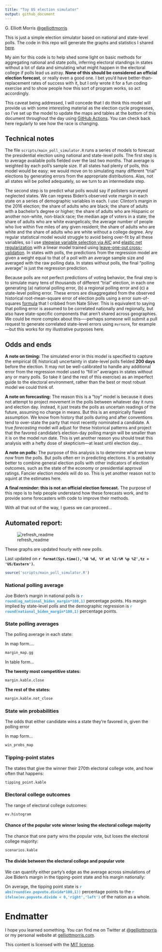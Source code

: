 ```yaml
---
title: "Toy US election simulator"
output: github_document
---
```


G. Elliott Morris [\@gelliottmorris](https://www.twitter.com/gelliottmorris)

This is just a simple election simulator based on national and state-level polls. The code in this repo will generate the graphs and statistics I shared [here](https://twitter.com/gelliottmorris/status/1257331350618726400?s=20).

My aim for this code is to help shed some light on basic methods for aggregating national and state polls, inferring electoral standings in states without a lot of data and simulating what might happen in the electoral college if polls lead us astray. **None of this should be considered an official election forecast**, or really even a good one. I bet you'd have better-than-replacement rates of success with it, but I only wrote it for a fun coding exercise and to show people how this sort of program works, so act accordingly.

This caveat being addressed, I will concede that I do think this model will provide us with some interesting material as the election cycle progresses, so I've set up the model to update the maps and tables at the bottom of this document throughout the day using [GitHub Actions](https://github.com/features/actions). You can check back here regularly to see how the race is changing.


## Technical notes

The file `scripts/main_poll_simulator.R` runs a series of models to forecast the presidential election using national and state-level polls. The first step is to average available polls fielded over the last two months. That average is weighted by each poll's sample size. If all states had plenty of polls, this model would be easy; we would move on to simulating many different "trial" elections by generating errors from the appropriate distributions. Alas, not all states will be polled adequately, so we turn to an intermediate step.

The second step is to predict what polls would say if pollsters surveyed neglected states. We can regress Biden's observed vote margin in each state on a series of demographic variables in each. I use: Clinton's margin in the 2016 election; the share of adults who are black; the share of adults with a bachelor's degree or higher; the share of adults who are Hispanic or another non-white, non-black race; the median age of voters in a state; the share of adults who are white evangelicals; the average number of people who live within five miles of any given resident; the share of adults who are white and the share of adults who are white without a college degree. Any regular statistical model would struggle to avoid being over-fit by all these variables, so I use [stepwise variable selection via AIC](https://en.wikipedia.org/wiki/Stepwise_regression) and [elastic net regularization](https://en.wikipedia.org/wiki/Elastic_net_regularization) with a linear model trained using [leave-one-out cross-validation](https://www.cs.cmu.edu/~schneide/tut5/node42.html). In states with polls, the predictions from the regression model are given a weight equal to that of a poll with an average sample size and averaged with the raw polling data. In states without polls, the final "polling average" is just the regression prediction.

Because polls are not perfect predictions of voting behavior, the final step is to simulate many tens of thousands of different "trial" election, in each one generating (a) national polling error, (b) a regional polling error and (c) a state-level polling error. These errors are disaggregated from the observed historical root-mean-square error of election polls using a error sum-of-squares [formula](https://fivethirtyeight.com/features/how-fivethirtyeight-calculates-pollster-ratings/) that I cribbed from Nate Silver. This is equivalent to saying that polling error is assumed to be correlated nationally and regionally, but also have state-specific components that aren't shared across geographies. We could be more complex about this—--perhaps someone will submit a pull request to generate correlated state-level errors using `mvrnorm`, for example---but this works for my illustrative purposes here.


## Odds and ends

**A note on timing:** The simulated error in this model is specified to capture the empirical (IE historical) uncertainty in state-level polls fielded **200 days** before the election. It may not be well-calibrated to handle any additional error from the regression model used to "fill in" averages in states without any or many polls. So take it (and the rest of this exercise) as an imperfect guide to the electoral environment, rather than the best or most robust model we could think of.

**A note on forecasting:** The reason this is a "toy" model is because it does not attempt to project movement in the polls between whatever day it runs and election day. Instead, it just treats the polls as uncertain readings of the future, assuming no change in means. But this is an empirically flawed assumption. We know from history that polls during and after conventions tend to over-state the party that most recently nominated a candidate. A true _forecasting_ model will adjust for these historical patterns and project that the favored candidate's election-day polling margin will be smaller than it is on the model run date. This is yet another reason you should treat this analysis with a hefty dose of skepticism---at least until election day...

**A note on polls:** The purpose of this analysis is to determine what we know _now_ from the polls. But polls often err in predicting elections. It is probably better to combine general election polls with other indicators of election outcomes, such as the state of the economy or presidential approval ratings. Fancier election models will do so. This is yet another reason not to squint at the estimates here. 

**A final reminder: this is not an official election forecast.** The purpose of this repo is to help people understand how these forecasts work, and to provide some forecasters with code to improve their methods. 

With all that out of the way, I guess we can proceed...


## Automated report:

![refresh_readme](https://github.com/elliottmorris/toy-us-election-simulator/workflows/refresh_readme/badge.svg)

These graphs are updated hourly with new polls. 

Last updated on **`r format(Sys.time(),'%B %d, %Y at %I:%M %p %Z',tz = 'US/Eastern')`.**


```r
source('scripts/main_poll_simulator.R')
```


### National polling average
Joe Biden's margin in national polls is **<span style="color: #3498DB;">`r round(og_national_biden_margin*100,1)`</span>** percentage points. His margin implied by state-level polls and the demographic regression is **<span style="color: #3498DB;">`r round(national_biden_margin*100,1)`</span>** percentage points.


### State polling averages

The polling average in each state:

In map form....

```r
margin_map.gg
```

In table form...

**The twenty most competitive states:**

```r
margin.kable.close
```

**The rest of the states:**

```r
margin.kable.not_close
```


### State win probabilities

The odds that either candidate wins a state they're favored in, given the polling error

In map form...

```r
win_probs_map
```


### Tipping-point states

The states that give the winner their 270th electoral college vote, and how often that happens:

```r
tipping_point.kable
```


### Electoral college outcomes

The range of electoral college outcomes:

```r
ev.histogram
```


#### Chance of the popular vote winner losing the electoral college majority

The chance that one party wins the popular vote, but loses the electoral college majority:

```r
scenarios.kable
```


#### The divide between the electoral college and popular vote

We can quantify either party's edge as the average across simulations of Joe Biden's margin in the tipping-point state and his margin nationally:

On average, the tipping point state is **<span style="color: #3498DB;">`r abs(round(ev.popvote.divide*100,1))`</span>** percentage points to the **<span style="color: #3498DB;">`r ifelse(ev.popvote.divide < 0,'right','left')`</span>** of the nation as a whole.



# Endmatter

I hope you learned something. You can find me on Twitter at [\@gelliottmorris](https://www.twitter.com/gelliottmorris) or my personal website at [gelliottmorris.com](https://www.gelliottmorris.com/).

This content is licensed with the [MIT license](LICENSE).




